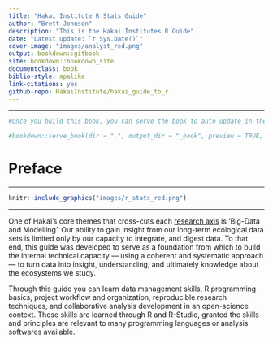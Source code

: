 ```yaml
--- 
title: "Hakai Institute R Stats Guide"
author: "Brett Johnson"
description: "This is the Hakai Institutes R Guide"
date: "Latest update: `r Sys.Date()`"
cover-image: "images/analyst_red.png"
output: bookdown::gitbook
site: bookdown::bookdown_site
documentclass: book
biblio-style: apalike
link-citations: yes
github-repo: HakaiInstitute/hakai_guide_to_r
---
```


---
```r
#Once you build this book, you can serve the book to auto update in the viewer window by removing the hashtag in the code line below

#bookdown::serve_book(dir = ".", output_dir = "_book", preview = TRUE, in_session = TRUE)

```
# Preface {-}

___

```r
knitr::include_graphics("images/r_stats_red.png")
```

___
One of Hakai's core themes that cross-cuts each [research axis](https://www.hakai.org/research) is 'Big-Data and Modelling'. Our ability to gain insight from our long-term ecological data sets is limited only by our capacity to integrate, and digest data. To that end, this guide was developed to serve as a foundation from which to build the internal technical capacity — using a coherent and systematic approach — to turn data into insight, understanding, and ultimately knowledge about the ecosystems we study.

Through this guide you can learn data management skills, R programming basics, project workflow and organization, reproducible research techniques, and collaborative analysis development in an open-science context. These skills are learned through R and R-Studio, granted the skills and principles are relevant to many programming languages or analysis softwares available.

